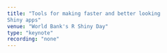 ```yaml
---
title: "Tools for making faster and better looking 
Shiny apps"
venue: "World Bank's R Shiny Day"
type: "keynote"
recording: "none"
---
```

